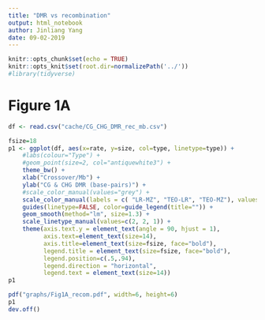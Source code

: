 ```yaml
---
title: "DMR vs recombination"
output: html_notebook
author: Jinliang Yang
date: 09-02-2019
---
```



```r
knitr::opts_chunk$set(echo = TRUE) 
knitr::opts_knit$set(root.dir=normalizePath('../')) 
#library(tidyverse)
```


# Figure 1A

```r
df <- read.csv("cache/CG_CHG_DMR_rec_mb.csv")

fsize=18
p1 <- ggplot(df, aes(x=rate, y=size, col=type, linetype=type)) +
    #labs(colour="Type") +
    #geom_point(size=2, col="antiquewhite3") +
    theme_bw() +
    xlab("Crossover/Mb") +
    ylab("CG & CHG DMR (base-pairs)") +
    #scale_color_manual(values="grey") +
    scale_color_manual(labels = c( "LR-MZ", "TEO-LR", "TEO-MZ"), values = c("#d8b365", "#5ab4ac", "red")) +
    guides(linetype=FALSE, color=guide_legend(title="")) +
    geom_smooth(method="lm", size=1.3) +
    scale_linetype_manual(values=c(2, 2, 1)) +
    theme(axis.text.y = element_text(angle = 90, hjust = 1),
          axis.text=element_text(size=14),
          axis.title=element_text(size=fsize, face="bold"),
          legend.title = element_text(size=fsize, face="bold"),
          legend.position=c(.5,.94),
          legend.direction = "horizontal",
          legend.text = element_text(size=14))
p1

pdf("graphs/Fig1A_recom.pdf", width=6, height=6)
p1
dev.off()
```


